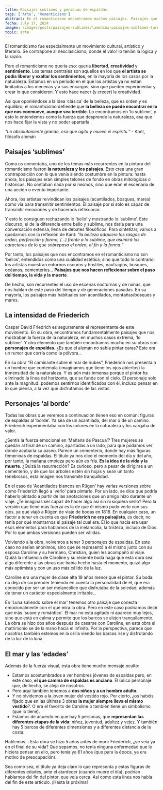 ```yaml
---
title: Paisajes sublimes y personas de espaldas
tags: ['Arte', 'Romanticismo']
abstract: En el romanticismo encontramos muchos paisajes. Paisajes que nos mostraban la fuerza de la naturaleza, en muchos casos extrema, 'lo sublime'. Y en la obra de Friedrich lo que también encontramos mucho son personajes de espaldas. ¿Es que el alemán no sabía pintar caras?
fecha: July 17, 2024
imagen: /images/posts/paisajes-sublimes/lamenina-paisajes-sublimes-turner-dido.webp
topic: arte
---
```


El romanticismo fue especialmente un movimiento cultural, artístico y literario. Se contrapone al neoclasicismo, donde el valor lo tenían la lógica y la razón. 

Pero el romanticismo no quería eso: quería **libertad**, **creatividad** y **sentimiento**. Los temas centrales son aquellos en los que **el artista se podía liberar y exaltar los sentimientos**, en la mayoría de los casos por la naturaleza. Estamos en un período en el que los artistas ya no están limitados a los mecenas y a sus encargos, sino que pueden experimentar y crear lo que consideren. Y esto hace nacer (y crecer) la creatividad.

Así que oponiéndose a la idea ‘clásica’ de la belleza, que es orden y es equilibro, el romanticismo defiende que **la belleza se puede encontrar en lo que nos conmueve, aunque sea terrible**. Lo encontramos en 'lo sublime', y esto lo entendemos como la fuerza que desprende la naturaleza, esa que nos hace fijar la vista y no poder apartarla. 

*"Lo absolutamente grande, eso que agita y mueve el espíritu.”* - Kant, filósofo alemán

<PostImage
  src="/images/posts/paisajes-sublimes/lamenina-paisajes-sublimes-turner-dido.webp"
  alt="William Turner,Dido construye Cartago (1815)"
  caption="William Turner,Dido construye Cartago (1815)"
  orientation="horizontal"
/>

## Paisajes ‘sublimes’

Como os comentaba, uno de los temas más recurrentes en la pintura del romanticismo fueron **la naturaleza y los paisajes**. Esto crea una gran contraposición con lo que venía siendo costumbre en la pintura: hasta ahora, los paisajes eran simples telones de fondo en obras mitológicas o históricas. No contaban nada por si mismos, sino que eran el escenario de una acción o evento importante. 

Ahora, los artistas reivindican los paisajes (acantilados, bosques, mares) como vía para transmitir sentimientos. El paisaje por si solo es capaz de transmitir emociones y de hacernos reflexionar.

<PostImage
  src="/images/posts/paisajes-sublimes/lamenina-paisajes-sublimes-ultimo-viaje-temerario.webp"
  alt="William Turner, El último viaje del «Temerario (1839)"
  caption="William Turner, El último viaje del «Temerario (1839)"
  orientation="horizontal"
/>

Y esto lo consiguen rechazando lo ‘bello’ y mostrando lo ‘sublime’. Este discurso, el de la diferencia entre bello y sublime, nos daría para una conversación extensa, llena de debates filosóficos. Para sintetizar, vamos a quedarnos con la reflexión de Kant: *“la belleza adquiere los rasgos de orden, perfección y forma, (…) frente a lo sublime, que asumirá los caracteres de lo que sobrepasa el orden, el fin y la forma.”*

Por tanto, los paisajes que nos encontramos en el romanticismo no son ‘bellos’, entendidos como una cualidad estética; sino que todo lo contrario: los artistas muestran entornos oscuros y hostiles, naufragios, bosques, océanos, cementerios… **Paisajes que nos hacen reflexionar sobre el paso del tiempo, la vida y la muerte**. 

De hecho, son recurrentes el uso de escenas nocturnas y de ruinas, que nos hablan de este paso del tiempo y de generaciones pasadas. En su mayoría, los paisajes más habituales son acantilados, montañas/bosques y mares.

## La intensidad de Friederich

Caspar David Friedrich es seguramente el representante de este movimiento. En su obra, encontramos fundamentalmente paisajes que nos mostraban la fuerza de la naturaleza, en muchos casos extrema, 'lo sublime'. Y otro elemento que también encontramos mucho en su obras son **personajes de espaldas**. ¿Es que el alemán no sabía pintar caras? Este era un rumor que corría como la pólvora…

En su obra “El caminante sobre el mar de nubes”, Friederich nos presenta a un hombre que contempla (imaginamos que tiene los ojos abiertos) la inmensidad de la naturaleza. Y es aún más inmensa porque el pintor ha eliminado la línea del horizonte, que se funde con el cielo. El personaje solo ante la magnitud: podemos sentirnos identificados con él, incluso pensar en lo que piensa, a la vez que disfrutamos de las vistas. 

<PostImage
  src="/images/posts/paisajes-sublimes/lamenina-paisajes-sublimes-caminante-sobre-mar-nube.webp"
  alt="Caspar David Friedrich, El caminante sobre el mar de nubes (1818)"
  caption="Caspar David Friedrich, El caminante sobre el mar de nubes (1818)"
/>

## Personajes ‘al borde’

Todas las obras que veremos a continuación tienen eso en común: figuras de espaldas al 'borde'. Ya sea de un acantilado, del mar o de un camino. Friederich experimentaba con los colores en la naturaleza y los cargaba de valor.

<PostImage
  src="/images/posts/paisajes-sublimes/lamenina-paisajes-sublimes-manana-pascua.webp"
  alt="C. D. Friederich, Mañana de Pascua (1835)."
  caption="C. D. Friederich, Mañana de Pascua (1835)."
/>

¿Sentís la fuerza emocional en ‘Mañana de Pascua’? Tres mujeres se quedan al final de un camino, apartadas a un lado, para que podamos ver dónde acabaría su paseo. Parece un cementerio, donde hay más figuras femeninas de espaldas. El título ya nos dice el momento del día y del año, por tanto, la mañana empieza pero aún es fría. **Es la idea de la vida y la muerte**. ¿Quizá la resurrección? Es curioso, pero a pesar de dirigirse a un cementerio, y de que los árboles estén sin hojas y sean un tanto tenebrosos, esta imagen nos transmite tranquilidad.

<PostImage
  src="/images/posts/paisajes-sublimes/lamenina-paisajes-sublimes-acantilados-blancos
  .webp"
  alt="C. D. Friederich, Acantilados blancos en Rügen (1818)"
  caption="C. D. Friederich, Acantilados blancos en Rügen (1818)"
/>

En el caso de 'Acantilados blancos en Rügen' hay varias versiones sobre cómo Friederich llegó a 'verlo' para pintarlo. Por un lado, se dice que podría haberlo pintado a partir de las anotaciones que un amigo hizo durante un viaje. ¿Te imaginas ser capaz de hacer algo así sin ni siquiera verlo? Pero la versión que tiene más fuerza es la de que él mismo pudo verlo con sus ojos, ya que viajó a Rügen de viaje de bodas en 1818. En cualquier caso, un factor a tener en cuenta es que **Friederich no era paisajista**, es decir, no tenía por qué mostrarnos el paisaje tal cual era. Él lo que hacía era usar esos elementos para hablarnos de la melancolía, la tristeza, incluso de Dios. Por lo que ambas versiones pueden ser válidas.

Volviendo a la obra, volvemos a tener 3 personajes de espaldas. En este caso no serían anónimos, sino que se representó a él mismo junto con su esposa Caroline y su hermano, Christian, quien les acompañó al viaje. Quizá la influencia de Caroline y su reciente boda haga que esta obra sea algo diferente a las obras que había hecho hasta el momento, quizá algo más optimista y con un uso más cálido de la luz. 

Caroline era una mujer de clase alta 19 años menor que el pintor. Su boda no deja de sorprender teniendo en cuenta la personalidad de él, que era conocido por ser un ser melancólico que disfrutaba de la soledad, además de tener un carácter especialmente irritable…

<PostImage
  src="/images/posts/paisajes-sublimes/lamenina-paisajes-sublimes-luna-saliendo
  .webp"
  alt="C. D. F. Luna saliendo sobre el mar (1822)"
  caption="C. D. F. Luna saliendo sobre el mar (1822)"
  orientation="horizontal"
/>

En 'Luna saliendo sobre el mar' tenemos otro paisaje que conecta emocionalmente con el que mira la obra. Pero en este caso podríamos decir que más 'suave y romántico'. El mar no está agitado ni aparece muy lejos, sino que está en calma y permite que los barcos se alejen tranquilamente. La obra se hizo dos años después de casarse con Caroline, en esta obra el matrimonio se de la mano hacía el infinito. Por la perspectiva, parece que nosotros también estemos en la orilla viendo los barcos irse y disfrutando de la luz de la luna.

## El mar y las ‘edades’

<PostImage
  src="/images/posts/paisajes-sublimes/lamenina-paisajes-sublimes-etapas-vida
  .webp"
  alt="C. D. F, Las etapas de la vida (1835)"
  caption="C. D. F, Las etapas de la vida (1835)"
  orientation="horizontal"
/>

Además de la fuerza visual, esta obra tiene mucho mensaje oculto:

- Estamos acostumbrados a ver hombres jóvenes de espaldas pero, en este caso, **el que camina de espaldas es anciano**. El único personaje que, de hecho, se aleja de nosotros.
- Pero aquí también tenemos a **dos niños y a un hombre adulto**.
- Y no olvidemos a la joven mujer del vestido rojo. Por cierto, ¿os habéis fijado que en las últimas 3 obras **la mujer siempre lleva el mismo vestido**?. O era el favorito de Caroline o también tiene un simbolismo (que lo tiene).
- Estamos de acuerdo en que hay 5 personas, que **representan las diferentes etapas de la vida**: niñez, juventud, adultez y vejez. Y también hay 5 barcos de diferentes dimensiones y a diferentes distancia de la costa.

Hablemos... Esta obra se hizo 5 años antes de morir Friederich, ¿se veía ya en el final de su vida? Que sepamos, no tenía ninguna enfermedad que le hiciera pensar en ello, pero tenía ya 61 años (que para la época, ya era motivo de preocupación). 

Sea como sea, el título ya deja claro lo que representa y estas figuras de diferentes edades, ante el atardecer (cuando muere el día), podrían hablarnos del fin del pintor, que veía cerca. Así como esta línea nos habla del fin de este artículo. ¡Hasta la próxima!